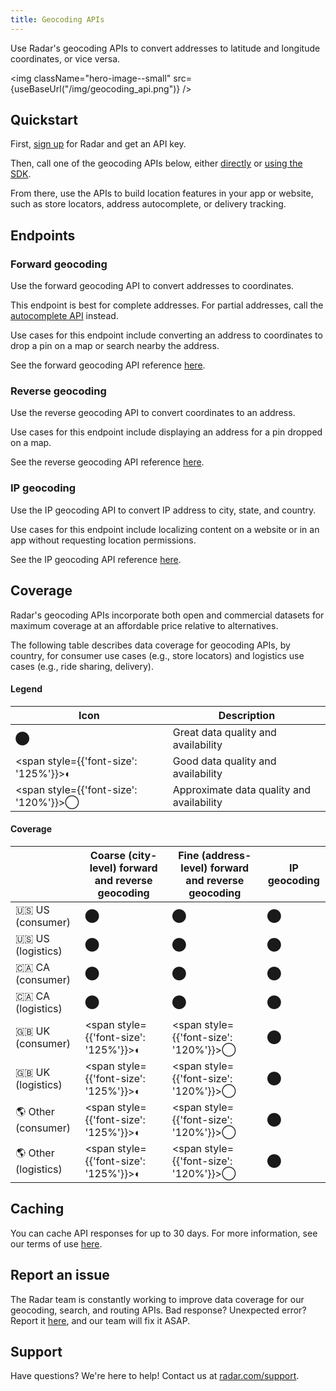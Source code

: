 ```yaml
---
title: Geocoding APIs
---
```



Use Radar's geocoding APIs to convert addresses to latitude and longitude coordinates, or vice versa.

<img className="hero-image--small" src={useBaseUrl("/img/geocoding_api.png")} />

## Quickstart

First, [sign up](https://radar.com/signup) for Radar and get an API key.

Then, call one of the geocoding APIs below, either [directly](/documentation/api) or [using the SDK](/documentation/sdk).

From there, use the APIs to build location features in your app or website, such as store locators, address autocomplete, or delivery tracking.

## Endpoints

### Forward geocoding

Use the forward geocoding API to convert addresses to coordinates.

This endpoint is best for complete addresses. For partial addresses, call the [autocomplete API](/documentation/maps/search#autocomplete) instead.

Use cases for this endpoint include converting an address to coordinates to drop a pin on a map or search nearby the address.

See the forward geocoding API reference [here](/documentation/api#forward-geocode).

### Reverse geocoding

Use the reverse geocoding API to convert coordinates to an address.

Use cases for this endpoint include displaying an address for a pin dropped on a map.

See the reverse geocoding API reference [here](/documentation/api#reverse-geocode).

### IP geocoding

Use the IP geocoding API to convert IP address to city, state, and country.

Use cases for this endpoint include localizing content on a website or in an app without requesting location permissions.

See the IP geocoding API reference [here](/documentation/api#ip-geocode).

## Coverage

Radar's geocoding APIs incorporate both open and commercial datasets for maximum coverage at an affordable price relative to alternatives.

The following table describes data coverage for geocoding APIs, by country, for consumer use cases (e.g., store locators) and logistics use cases (e.g., ride sharing, delivery).

#### Legend

 Icon | Description
--- | ---
⬤ | Great data quality and availability
<span style={{'font-size': '125%'}}>◐</span> | Good data quality and availability
<span style={{'font-size': '120%'}}>◯</span> | Approximate data quality and availability

#### Coverage

&nbsp; | Coarse (city-level) forward and reverse geocoding | Fine (address-level) forward and reverse geocoding | IP geocoding
--- | --- | --- | ---
🇺🇸 US (consumer) | ⬤ | ⬤ | ⬤
🇺🇸 US (logistics) | ⬤ | ⬤ | ⬤
🇨🇦 CA (consumer) | ⬤ | ⬤ | ⬤
🇨🇦 CA (logistics) | ⬤ | ⬤ | ⬤
🇬🇧 UK (consumer) | <span style={{'font-size': '125%'}}>◐</span> | <span style={{'font-size': '120%'}}>◯</span> | ⬤
🇬🇧 UK (logistics) | <span style={{'font-size': '125%'}}>◐</span> | <span style={{'font-size': '120%'}}>◯</span> | ⬤
🌎 Other (consumer) | <span style={{'font-size': '125%'}}>◐</span> | <span style={{'font-size': '120%'}}>◯</span> | ⬤
🌎 Other (logistics) | <span style={{'font-size': '125%'}}>◐</span> | <span style={{'font-size': '120%'}}>◯</span> | ⬤

## Caching

You can cache API responses for up to 30 days. For more information, see our terms of use [here](https://radar.com/terms).

## Report an issue

The Radar team is constantly working to improve data coverage for our geocoding, search, and routing APIs. Bad response? Unexpected error? Report it [here](https://forms.gle/9ZfHi95wd8xgEERb6), and our team will fix it ASAP.

## Support

Have questions? We're here to help! Contact us at [radar.com/support](https://radar.com/support).
